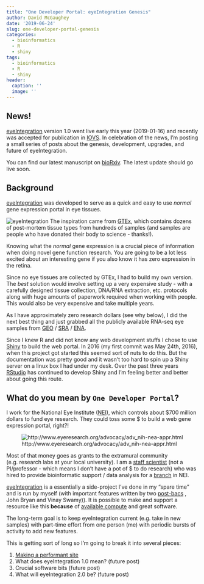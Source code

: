 ```yaml
---
title: "One Developer Portal: eyeIntegration Genesis"
author: David McGaughey
date: '2019-06-24'
slug: one-developer-portal-genesis
categories:
  - bioinformatics
  - R
  - shiny
tags:
  - bioinformatics
  - R
  - shiny
header:
  caption: ''
  image: ''
---
```


## News!
[eyeIntegration](https://eyeIntegration.nei.nih.gov/) version 1.0 went live early this year (2019-01-16) 
and recently was accepted for publication in [IOVS](https://iovs.arvojournals.org). In celebration
of the news, I'm posting a small series of posts about the genesis, development, upgrades, and future of 
eyeIntegration. 

You can find our latest manuscript on [bioRxiv](https://www.biorxiv.org/content/10.1101/579482v1). The latest update
should go live soon. 

## Background
[eyeIntegration](https://eyeIntegration.nei.nih.gov/) was developed to serve as a 
quick and easy to use *normal* gene expression portal in eye tissues. 

![eyeIntegration](/img/eyeIntegration_shot.png)
The inspiration came from [GTEx](https://gtexportal.org/home/index.html), which contains dozens of 
post-mortem tissue types from hundreds of samples (and samples are people who have donated their
body to science - thanks!). 

Knowing what the *normal* gene expression is a crucial piece of information when 
doing novel gene function research. You are going to be a lot less excited about an interesting
gene if you also know it has zero expression in the retina. 

Since no eye tissues are collected by GTEx, I had to build my own version. The *best*
solution would involve setting up a very expensive study - with a carefully designed 
tissue collection, DNA/RNA extraction, etc. protocols along with huge amounts of paperwork
required when working with people. This would also be very expensive and take multiple
years. 

As I have approximately zero research dollars (see why below), I did the next best thing and just 
grabbed all the publicly available RNA-seq eye samples from [GEO](https://www.ncbi.nlm.nih.gov/geo/)
 / [SRA](https://www.ncbi.nlm.nih.gov/sra) / [ENA](https://www.ebi.ac.uk/ena). 

Since I knew R and did not know any web development stuffs I chose to use [Shiny](https://shiny.rstudio.com)
to build the web portal. In 2016 (my first commit was May 24th, 2016), when this project got started this seemed sort
of nuts to do this. But the documentation was pretty good and it wasn't too hard
to spin up a Shiny server on a linux box I had under my desk. Over the past three years
[RStudio](https://www.rstudio.com) has continued to develop Shiny and I'm feeling
better and better about going this route. 

## What do you mean by `One Developer Portal`?

I work for the National Eye Institute ([NEI](https://nei.nih.gov)), which controls about $700 million dollars 
to fund eye research. They could toss some $ to build a web gene expression portal, right?!

![http://www.eyeresearch.org/advocacy/adv_nih-nea-appr.html](/img/nei_funding.png)

Most of that money goes as grants to the extramural community (e.g. research labs
at your local university). I am a [staff scientist](https://oir.nih.gov/sourcebook/personnel/ipds-appointment-mechanisms/staff-scientist)
(not a PI/professor - which means I don't have a pot of $ to do research) who was 
hired to provide bioinformatic support / data analysis for a [branch](https://nei.nih.gov/intramural/ogcsb) in NEI. 

[eyeIntegration](https://eyeIntegration.nei.nih.gov/) is a essentially a 
side-project I've done in my "spare time" and is run by myself 
(with important features written by two [post-bacs](https://www.training.nih.gov/programs/postbac_irta)
, John Bryan and Vinay Swamy)). It is possible to make and support
a resource like this **because** of [available compute](https://hpc.nih.gov) and great software.

The long-term goal is to keep eyeIntegration current (e.g. take in new samples)
with part-time effort from one person (me) with periodic bursts of activity
to add new features.

This is getting sort of long so I'm going to break it into several pieces:

1. [Making a performant site](/post/one-developer-portal-optimization)
2. What does eyeIntegration 1.0 mean? (future post)
3. Crucial software bits (future post)
4. What will eyeIntegration 2.0 be? (future post)



